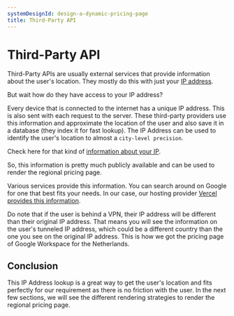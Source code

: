 ```yaml
---
systemDesignId: design-a-dynamic-pricing-page
title: Third-Party API
---
```



# Third-Party API

Third-Party APIs are usually external services that provide information about the user's location. They mostly do this with just your [IP address](https://www.fortinet.com/resources/cyberglossary/what-is-ip-address).

But wait how do they have access to your IP address?

Every device that is connected to the internet has a unique IP address. This is also sent with each request to the server. These third-party providers use this information and approximate the location of the user and also save it in a database (they index it for fast lookup). The IP Address can be used to identify the user's location to almost a `city-level precision`.

Check here for that kind of [information about your IP](https://whatismyipaddress.com/).

So, this information is pretty much publicly available and can be used to render the regional pricing page.

Various services provide this information. You can search around on Google for one that best fits your needs. In our case, our hosting provider [Vercel provides this information](https://vercel.com/docs/edge-network/headers#x-vercel-ip-country).

<Callout>
	Do note that if the user is behind a VPN, their IP address will be different
	than their original IP address. That means you will see the information on the
	user's tunneled IP address, which could be a different country than the one
	you see on the original IP address. This is how we got the pricing page of
	Google Workspace for the Netherlands.
</Callout>

## Conclusion

This IP Address lookup is a great way to get the user's location and fits perfectly for our requirement as there is no friction with the user. In the next few sections, we will see the different rendering strategies to render the regional pricing page.
